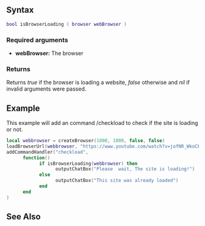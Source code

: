 
{{Client function}}
{{New feature/item|3.0150|1.5||
This function checks if a browser is currently loading a website.
}}

==Syntax==
<syntaxhighlight lang="lua">
bool isBrowserLoading ( browser webBrowser )
</syntaxhighlight>
{{OOP||[[/Element/Browser.md|browser]]:isLoading|loading}}

===Required arguments===
*'''webBrowser:''' The browser

===Returns===
Returns ''true'' if the browser is loading a website, ''false'' otherwise and ''nil'' if invalid arguments were passed.

==Example==
This example will add an command /checkload to check if the site is loading or not.

<syntaxhighlight lang="lua">
local webbrowser = createBrowser(1000, 1000, false, false)
loadBrowserUrl(webbrowser, "https://www.youtube.com/watch?v=jofNR_WkoCE")
addCommandHandler("checkload",
      function()
            if isBrowserLoading(webbrowser) then  
                  outputChatBox("Please  wait, The site is loading!") 
            else
                  outputChatBox("This site was already loaded")
            end
      end
)</syntaxhighlight>

==See Also==
{{CEF_functions}}